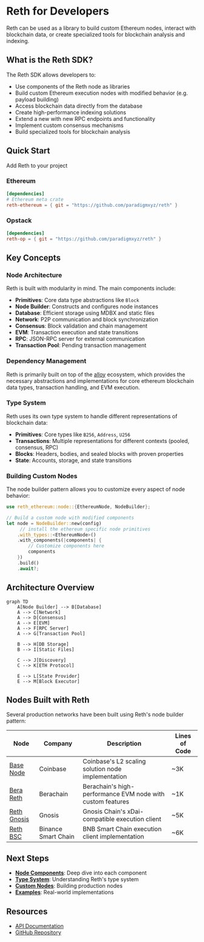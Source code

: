 # Reth for Developers

Reth can be used as a library to build custom Ethereum nodes, interact with blockchain data, or create specialized tools for blockchain analysis and indexing.

## What is the Reth SDK?

The Reth SDK allows developers to:

-   Use components of the Reth node as libraries
-   Build custom Ethereum execution nodes with modified behavior (e.g. payload building)
-   Access blockchain data directly from the database
-   Create high-performance indexing solutions
-   Extend a new with new RPC endpoints and functionality
-   Implement custom consensus mechanisms
-   Build specialized tools for blockchain analysis

## Quick Start

Add Reth to your project

### Ethereum

```toml
[dependencies]
# Ethereum meta crate
reth-ethereum = { git = "https://github.com/paradigmxyz/reth" }
```

### Opstack

```toml
[dependencies]
reth-op = { git = "https://github.com/paradigmxyz/reth" }
```

## Key Concepts

### Node Architecture

Reth is built with modularity in mind. The main components include:

-   **Primitives**: Core data type abstractions like `Block`
-   **Node Builder**: Constructs and configures node instances
-   **Database**: Efficient storage using MDBX and static files
-   **Network**: P2P communication and block synchronization
-   **Consensus**: Block validation and chain management
-   **EVM**: Transaction execution and state transitions
-   **RPC**: JSON-RPC server for external communication
-   **Transaction Pool**: Pending transaction management

### Dependency Management

Reth is primarily built on top of the [alloy](https://github.com/alloy-rs/alloy) ecosystem, which provides the necessary abstractions and implementations for core ethereum blockchain data types, transaction handling, and EVM execution.

### Type System

Reth uses its own type system to handle different representations of blockchain data:

-   **Primitives**: Core types like `B256`, `Address`, `U256`
-   **Transactions**: Multiple representations for different contexts (pooled, consensus, RPC)
-   **Blocks**: Headers, bodies, and sealed blocks with proven properties
-   **State**: Accounts, storage, and state transitions

### Building Custom Nodes

The node builder pattern allows you to customize every aspect of node behavior:

```rust
use reth_ethereum::node::{EthereumNode, NodeBuilder};

// Build a custom node with modified components
let node = NodeBuilder::new(config)
     // install the ethereum specific node primitives
    .with_types::<EthereumNode>()
    .with_components(|components| {
        // Customize components here
        components
    })
    .build()
    .await?;
```

## Architecture Overview

```mermaid
graph TD
    A[Node Builder] --> B[Database]
    A --> C[Network]
    A --> D[Consensus]
    A --> E[EVM]
    A --> F[RPC Server]
    A --> G[Transaction Pool]

    B --> H[DB Storage]
    B --> I[Static Files]

    C --> J[Discovery]
    C --> K[ETH Protocol]

    E --> L[State Provider]
    E --> M[Block Executor]
```

## Nodes Built with Reth

Several production networks have been built using Reth's node builder pattern:

| Node | Company | Description | Lines of Code |
|------|---------|-------------|---------------|
| [Base Node](https://github.com/base/node-reth) | Coinbase | Coinbase's L2 scaling solution node implementation | ~3K |
| [Bera Reth](https://github.com/berachain/bera-reth) | Berachain | Berachain's high-performance EVM node with custom features | ~1K |
| [Reth Gnosis](https://github.com/gnosischain/reth_gnosis) | Gnosis | Gnosis Chain's xDai-compatible execution client | ~5K |
| [Reth BSC](https://github.com/loocapro/reth-bsc) | Binance Smart Chain | BNB Smart Chain execution client implementation | ~6K |

## Next Steps

-   **[Node Components](/sdk/node-components)**: Deep dive into each component
-   **[Type System](/sdk/typesystem/block)**: Understanding Reth's type system
-   **[Custom Nodes](/sdk/custom-node/prerequisites)**: Building production nodes
-   **[Examples](/sdk/examples/modify-node)**: Real-world implementations

## Resources

-   [API Documentation](https://docs.rs/reth/latest/reth/)
-   [GitHub Repository](https://github.com/paradigmxyz/reth)
